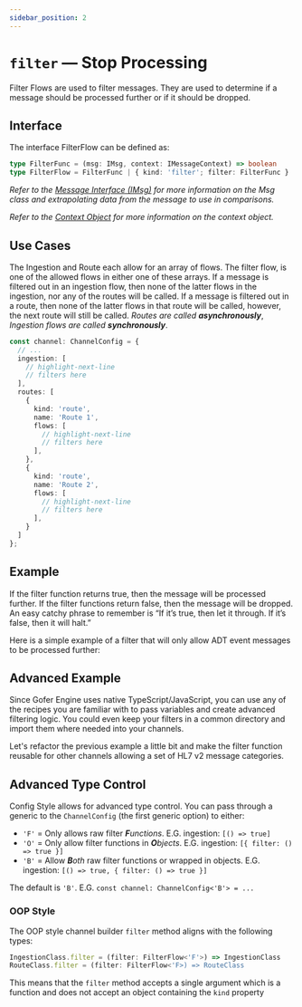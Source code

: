 ```yaml
---
sidebar_position: 2
---
```



# `filter` — Stop Processing

Filter Flows are used to filter messages. They are used to determine if a message should be processed further or if it should be dropped. 

## Interface

The interface FilterFlow can be defined as:

```ts
type FilterFunc = (msg: IMsg, context: IMessageContext) => boolean
type FilterFlow = FilterFunc | { kind: 'filter'; filter: FilterFunc }
```

<!-- TODO: Add Correct Links here -->

_Refer to the [Message Interface (IMsg)](#) for more information on the Msg class and extrapolating data from the message to use in comparisons._

_Refer to the [Context Object](#) for more information on the context object._

## Use Cases

The Ingestion and Route each allow for an array of flows. The filter flow, is one of the allowed flows in either one of these arrays. If a message is filtered out in an ingestion flow, then none of the latter flows in the ingestion, nor any of the routes will be called. If a message is filtered out in a route, then none of the latter flows in that route will be called, however, the next route will still be called. _Routes are called **asynchronously**_, _Ingestion flows are called **synchronously**_.

```ts
const channel: ChannelConfig = {
  // ...
  ingestion: [
    // highlight-next-line
    // filters here
  ],
  routes: [
    {
      kind: 'route',
      name: 'Route 1',
      flows: [
        // highlight-next-line
        // filters here
      ],
    },
    {
      kind: 'route',
      name: 'Route 2',
      flows: [
        // highlight-next-line
        // filters here
      ],
    }
  ]
};
```

## Example

If the filter function returns true, then the message will be processed further. If the filter functions return false, then the message will be dropped. An easy catchy phrase to remember is “If it’s true, then let it through. If it’s false, then it will halt.”

Here is a simple example of a filter that will only allow ADT event messages to be processed further:

<ExampleCode path="adtFilter.ts" numbered />

## Advanced Example

Since Gofer Engine uses native TypeScript/JavaScript, you can use any of the recipes you are familiar with to pass variables and create advanced filtering logic. You could even keep your filters in a common directory and import them where needed into your channels.

Let's refactor the previous example a little bit and make the filter function reusable for other channels allowing a set of HL7 v2 message categories.


<ExampleCode path="filterByCategory.ts" numbered />

<ExampleCode path="adtOrmOruFilter.ts" numbered />

## Advanced Type Control

Config Style allows for advanced type control. You can pass through a generic to the `ChannelConfig` (the first generic option) to either:


- `'F'` = Only allows raw filter _**F**unctions_. E.G. ingestion: `[() => true]`
- `'O'` = Only allow filter functions in _**O**bjects_. E.G. ingestion: `[{ filter: () => true }]`
- `'B'` = Allow _**B**oth_ raw filter functions or wrapped in objects. E.G. ingestion: `[() => true, { filter: () => true }]`

The default is `'B'`. E.G. `const channel: ChannelConfig<'B'> = ...`

<ExampleCode path="filterTypeControl.ts" numbered />

### OOP Style

The OOP style channel builder `filter` method aligns with the following types:

```ts
IngestionClass.filter = (filter: FilterFlow<'F'>) => IngestionClass
RouteClass.filter = (filter: FilterFlow<'F>) => RouteClass
```

This means that the `filter` method accepts a single argument which is a function and does not accept an object containing the `kind` property
